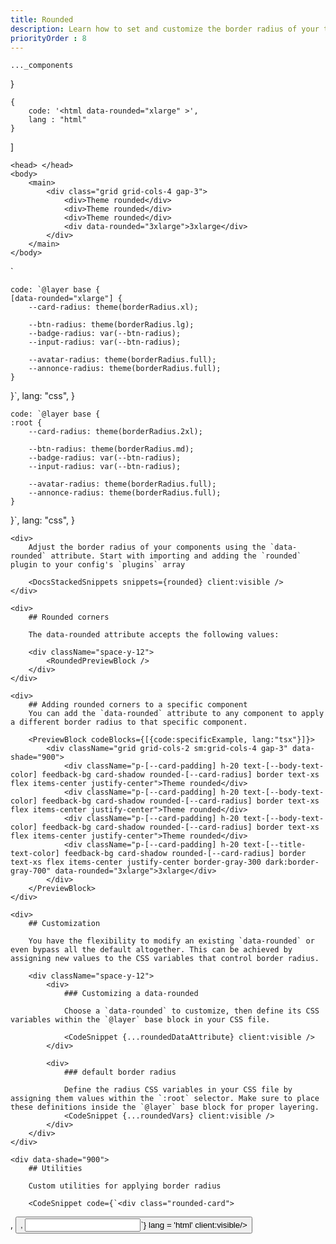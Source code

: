 ```yaml
---
title: Rounded
description: Learn how to set and customize the border radius of your theme.
priorityOrder : 8
---
```



    ..._components
}

    {
        code: '<html data-rounded="xlarge" >',
        lang : "html"
    }
]

    <head> </head>
    <body>
        <main>
            <div class="grid grid-cols-4 gap-3">
                <div>Theme rounded</div>
                <div>Theme rounded</div>
                <div>Theme rounded</div>
                <div data-rounded="3xlarge">3xlarge</div>
            </div>
        </main>
    </body>
</html>
`

    code: `@layer base {
    [data-rounded="xlarge"] {
        --card-radius: theme(borderRadius.xl);

        --btn-radius: theme(borderRadius.lg);
        --badge-radius: var(--btn-radius);
        --input-radius: var(--btn-radius);

        --avatar-radius: theme(borderRadius.full);
        --annonce-radius: theme(borderRadius.full);
    }
}`,
    lang: "css",
}

    code: `@layer base {
    :root {
        --card-radius: theme(borderRadius.2xl);

        --btn-radius: theme(borderRadius.md);
        --badge-radius: var(--btn-radius);
        --input-radius: var(--btn-radius);

        --avatar-radius: theme(borderRadius.full);
        --annonce-radius: theme(borderRadius.full);
    }
}`,
    lang: "css",
}

<div className="space-y-20">

    <div>
        Adjust the border radius of your components using the `data-rounded` attribute. Start with importing and adding the `rounded` plugin to your config's `plugins` array

        <DocsStackedSnippets snippets={rounded} client:visible />
    </div>

    <div>
        ## Rounded corners

        The data-rounded attribute accepts the following values:

        <div className="space-y-12">
            <RoundedPreviewBlock />
        </div>
    </div>

    <div>
        ## Adding rounded corners to a specific component
        You can add the `data-rounded` attribute to any component to apply a different border radius to that specific component.

        <PreviewBlock codeBlocks={[{code:specificExample, lang:"tsx"}]}>
            <div className="grid grid-cols-2 sm:grid-cols-4 gap-3" data-shade="900">
                <div className="p-[--card-padding] h-20 text-[--body-text-color] feedback-bg card-shadow rounded-[--card-radius] border text-xs flex items-center justify-center">Theme rounded</div>
                <div className="p-[--card-padding] h-20 text-[--body-text-color] feedback-bg card-shadow rounded-[--card-radius] border text-xs flex items-center justify-center">Theme rounded</div>
                <div className="p-[--card-padding] h-20 text-[--body-text-color] feedback-bg card-shadow rounded-[--card-radius] border text-xs flex items-center justify-center">Theme rounded</div>
                <div className="p-[--card-padding] h-20 text-[--title-text-color] feedback-bg card-shadow rounded-[--card-radius] border text-xs flex items-center justify-center border-gray-300 dark:border-gray-700" data-rounded="3xlarge">3xlarge</div>
            </div>
        </PreviewBlock>
    </div>

    <div>
        ## Customization
        
        You have the flexibility to modify an existing `data-rounded` or even bypass all the default altogether. This can be achieved by assigning new values to the CSS variables that control border radius.

        <div className="space-y-12">
            <div>
                ### Customizing a data-rounded

                Choose a `data-rounded` to customize, then define its CSS variables within the `@layer` base block in your CSS file.
                
                <CodeSnippet {...roundedDataAttribute} client:visible />
            </div>

            <div>
                ### default border radius

                Define the radius CSS variables in your CSS file by assigning them values within the `:root` selector. Make sure to place these definitions inside the `@layer` base block for proper layering.
                <CodeSnippet {...roundedVars} client:visible />
            </div>
        </div>
    </div>

    <div data-shade="900">
        ## Utilities
        
        Custom utilities for applying border radius

        <CodeSnippet code={`<div class="rounded-card">
<img class="rounded-avatar" src=""/>
<div class="rounded-annonce"/>,
<button class="rounded-btn" />,
<span class="rounded-badge"/>
<input class="rounded-input" />`}
            lang = 'html' client:visible/>
    </div>
</div>
